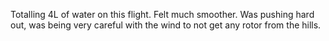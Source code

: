 Totalling 4L of water on this flight.  Felt much smoother.  Was pushing hard out, was being very careful with the wind to not get any rotor from the hills.
